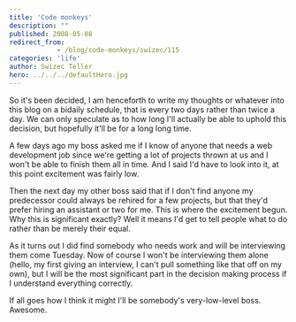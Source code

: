 ```yaml
---
title: 'Code monkeys'
description: ""
published: 2008-05-08
redirect_from: 
            - /blog/code-monkeys/swizec/115
categories: 'life'
author: Swizec Teller
hero: ../../../defaultHero.jpg
---
```

So it's been decided, I am henceforth to write my thoughts or whatever into this blog on a bidaily schedule, that is every two days rather than twice a day. We can only speculate as to how long I'll actually be able to uphold this decision, but hopefully it'll be for a long long time.

A few days ago my boss asked me if I know of anyone that needs a web development job since we're getting a lot of projects thrown at us and I won't be able to finish them all in time. And I said I'd have to look into it, at this point excitement was fairly low.

Then the next day my other boss said that if I don't find anyone my predecessor could always be rehired for a few projects, but that they'd prefer hiring an assistant or two for me. This is where the excitement begun. Why this is significant exactly? Well it means I'd get to tell people what to do rather than be merely their equal.

As it turns out I did find somebody who needs work and will be interviewing them come Tuesday. Now of course I won't be interviewing them alone (hello, my first giving an interview, I can't pull something like that off on my own), but I will be the most significant part in the decision making process if I understand everything correctly.

If all goes how I think it might I'll be somebody's very-low-level boss. Awesome.